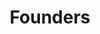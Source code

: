 ---
name: "Jacob Smith"
bio: "Former marketing guy and current product and brand builder. Passionate about holistic go-to-market and connecting the dots."
title: "Founders"
avatar: "../../assets/images/authors/jacob.png"
social:
  twitter: "https://twitter.com/jacobsmith"
  github: "https://github.com/jacobsmith"
  linkedin: "https://linkedin.com/in/jacobsmith"
--- 